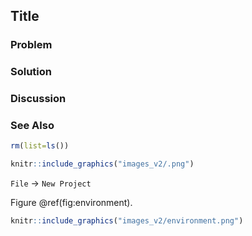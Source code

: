 
Title {#recipe-title}
------------------------------------------------------

### Problem {-#problem-title}

### Solution {-#solution-title}

### Discussion {-#discussion-title}

### See Also {-#see_also-title}

```r
rm(list=ls()) 
```

```r
knitr::include_graphics("images_v2/.png")
```

`File` → `New Project`

Figure \@ref(fig:environment).

```r
knitr::include_graphics("images_v2/environment.png")
```

